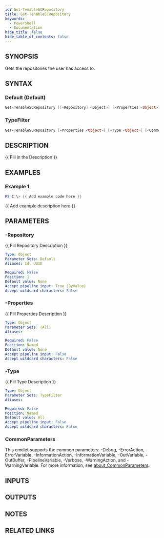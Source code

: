 ```yaml
---
id: Get-TenableSCRepository
title: Get-TenableSCRepository
keywords:
  - PowerShell
  - Documentation
hide_title: false
hide_table_of_contents: false
---
```


## SYNOPSIS

Gets the repositories the user has access to.

## SYNTAX

### Default (Default)

```powershell
Get-TenableSCRepository [[-Repository] <Object>] [-Properties <Object>] [<CommonParameters>]
```

### TypeFilter

```powershell
Get-TenableSCRepository [-Properties <Object>] [-Type <Object>] [<CommonParameters>]
```

## DESCRIPTION

{{ Fill in the Description }}

## EXAMPLES

### Example 1

```powershell
PS C:\> {{ Add example code here }}
```

{{ Add example description here }}

## PARAMETERS

### -Repository

{{ Fill Repository Description }}

```yaml
Type: Object
Parameter Sets: Default
Aliases: Id, UUID

Required: False
Position: 1
Default value: None
Accept pipeline input: True (ByValue)
Accept wildcard characters: False
```

### -Properties

{{ Fill Properties Description }}

```yaml
Type: Object
Parameter Sets: (All)
Aliases:

Required: False
Position: Named
Default value: None
Accept pipeline input: False
Accept wildcard characters: False
```

### -Type

{{ Fill Type Description }}

```yaml
Type: Object
Parameter Sets: TypeFilter
Aliases:

Required: False
Position: Named
Default value: All
Accept pipeline input: False
Accept wildcard characters: False
```

### CommonParameters

This cmdlet supports the common parameters: -Debug, -ErrorAction, -ErrorVariable, -InformationAction, -InformationVariable, -OutVariable, -OutBuffer, -PipelineVariable, -Verbose, -WarningAction, and -WarningVariable. For more information, see [about_CommonParameters](http://go.microsoft.com/fwlink/?LinkID=113216).

## INPUTS

## OUTPUTS

## NOTES

## RELATED LINKS
